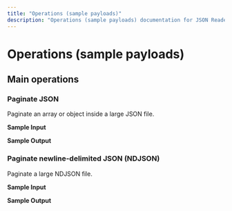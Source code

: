 ```yaml
---
title: "Operations (sample payloads)"
description: "Operations (sample payloads) documentation for JSON Reader connector"
---
```


# Operations (sample payloads)

## Main operations

### Paginate JSON

Paginate an array or object inside a large JSON file.

**Sample Input**

**Sample Output**

### Paginate newline-delimited JSON (NDJSON)

Paginate a large NDJSON file.

**Sample Input**

**Sample Output**
